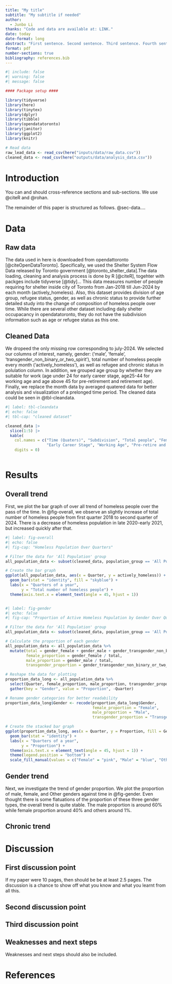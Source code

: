 ```yaml
---
title: "My title"
subtitle: "My subtitle if needed"
author: 
  - Junbo Li
thanks: "Code and data are available at: LINK."
date: today
date-format: long
abstract: "First sentence. Second sentence. Third sentence. Fourth sentence."
format: pdf
number-sections: true
bibliography: references.bib
---
```


```r
#| include: false
#| warning: false
#| message: false

#### Package setup ####

library(tidyverse)
library(here)
library(tinytex)
library(dplyr)
library(tibble)
library(opendatatoronto)
library(janitor)
library(ggplot2)
library(knitr)

# Read data
raw_lead_data <- read_csv(here("inputs/data/raw_data.csv"))
cleaned_data <- read_csv(here("outputs/data/analysis_data.csv"))
```


# Introduction

You can and should cross-reference sections and sub-sections. We use @citeR and @rohan.

The remainder of this paper is structured as follows. @sec-data....



# Data {#sec-data}

## Raw data

The data used in here is downloaded from opendattoronto [@citeOpenDataToronto]. Specifically, we used the Shelter System Flow Data
released by Toronto government [@toronto_shelter_data].The data loading, cleaning and analysis process is done by R [@citeR], togehter with packges include tidyverse [@tidy]... This data measures number of people requiring for shelter inside city of Toronto from Jan-2018 till Jun-2024 by each month (actively_homeless). Also, this dataset provides division of age group, refugee status, gender, as well as chronic status to provide further detailed study into the change of composition of homeless people over time. While there are several other dataset including daily shelter occupacancy in opendatatoronto, they do not have the subdivision information such as age or refugee status as this one. 

## Cleaned Data

We dropeed the only missing row corresponding to july-2024. We selected our columns of interest, namely, gender: ('male', 'female', 'transgender_non_binary_or_two_spirit'), total number of homeless people every month ('actively_homeless'), as well as refugee and chronic status in polulation column. In addition, we grouped age group by whether they are suitable for work (age under 24 for early career stage, age25-44 for working age and age above 45 for pre-retirement and retirement age). Finally, we replace the month data by averaged quatered data for better analysis and visualization of a prelonged time period. The cleaned data could be seen in @tbl-cleandata. 

```r
#| label: tbl-cleandata
#| echo: false
#| tbl-cap: "cleaned dataset"

cleaned_data |>
  slice(1:5) |>
  kable(
    col.names = c("Time (Quaters)", "Subdivision", "Total people", "Female", "Male", "Other Gender",
                  "Early Career Stage", "Working Age", "Pre-retire and Retire"),
    digits = 0)



```



# Results {#sec-results}

## Overall trend

First, we plot the bar graph of over all trend of homeless people over the pass of the time. In @fig-overall, we observe an slightly increase of total number of homeless people from first quarter 2018 to second quarter of 2024. There is a decrease of homeless population in late 2020-early 2021, but increased quickly after that. 

```r
#| label: fig-overall
#| echo: false
#| fig-cap: "Homeless Population Over Quarters"

# Filter the data for 'All Population' group
all_population_data <- subset(cleaned_data, population_group == 'All Population')

# Create the bar graph
ggplot(all_population_data, aes(x = Quarter, y = actively_homeless)) +
  geom_bar(stat = "identity", fill = "skyblue") +
  labs(x = "Quarters of a year",
       y = "Total number of homeless people") +
  theme(axis.text.x = element_text(angle = 45, hjust = 1))



```

```r
#| label: fig-gender
#| echo: false
#| fig-cap: "Proportion of Active Homeless Population by Gender Over Quarters"

# Filter the data for 'All Population' group
all_population_data <- subset(cleaned_data, population_group == 'All Population')

# Calculate the proportion of each gender
all_population_data <- all_population_data %>%
  mutate(total = gender_female + gender_male + gender_transgender_non_binary_or_two_spirit,
         female_proportion = gender_female / total,
         male_proportion = gender_male / total,
         transgender_proportion = gender_transgender_non_binary_or_two_spirit / total)

# Reshape the data for plotting
proportion_data_long <- all_population_data %>%
  select(Quarter, female_proportion, male_proportion, transgender_proportion) %>%
  gather(key = "Gender", value = "Proportion", -Quarter)

# Rename gender categories for better readability
proportion_data_long$Gender <- recode(proportion_data_long$Gender,
                                      female_proportion = "Female",
                                      male_proportion = "Male",
                                      transgender_proportion = "Transgender/Non-binary/Two-spirit")

# Create the stacked bar graph
ggplot(proportion_data_long, aes(x = Quarter, y = Proportion, fill = Gender)) +
  geom_bar(stat = "identity") +
  labs(x = "Quarters of a year",
       y = "Proportion") +
  theme(axis.text.x = element_text(angle = 45, hjust = 1)) +
  theme(legend.position = "bottom") +
  scale_fill_manual(values = c("Female" = "pink", "Male" = "blue", "Other" = "purple"))

```


## Gender trend
Next, we investigate the trend of gender proportion. We plot the proportion of male, female, and Other genders against time in @fig-gender. Even thought there is some flatuations of the proportion of these three gender types, the overall trend is quite stable. The male proportion is around 60% while female proportion around 40% and others around 1%. 

## Chronic trend


# Discussion

## First discussion point {#sec-first-point}

If my paper were 10 pages, then should be be at least 2.5 pages. The discussion is a chance to show off what you know and what you learnt from all this. 

## Second discussion point

## Third discussion point

## Weaknesses and next steps

Weaknesses and next steps should also be included.

\newpage


# References


